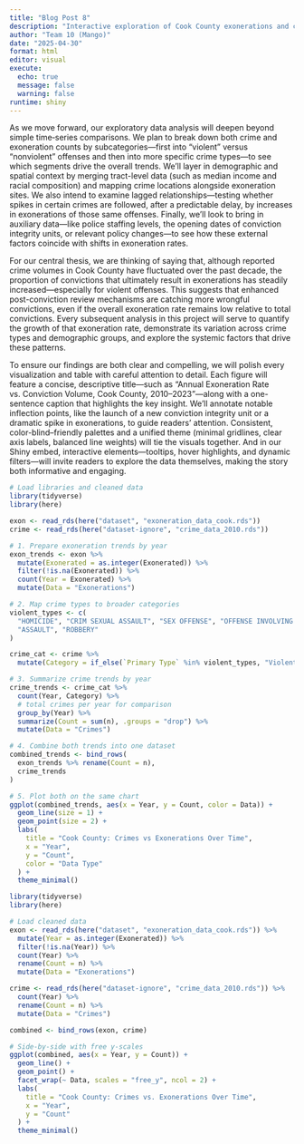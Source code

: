 ```yaml
---
title: "Blog Post 8"
description: "Interactive exploration of Cook County exonerations and crime data"
author: "Team 10 (Mango)"
date: "2025-04-30"
format: html
editor: visual
execute:
  echo: true
  message: false
  warning: false
runtime: shiny
---
```


As we move forward, our exploratory data analysis will deepen beyond simple time‐series comparisons. We plan to break down both crime and exoneration counts by subcategories—first into “violent” versus “nonviolent” offenses and then into more specific crime types—to see which segments drive the overall trends. We’ll layer in demographic and spatial context by merging tract-level data (such as median income and racial composition) and mapping crime locations alongside exoneration sites. We also intend to examine lagged relationships—testing whether spikes in certain crimes are followed, after a predictable delay, by increases in exonerations of those same offenses. Finally, we’ll look to bring in auxiliary data—like police staffing levels, the opening dates of conviction integrity units, or relevant policy changes—to see how these external factors coincide with shifts in exoneration rates.

For our central thesis, we are thinking of saying that, although reported crime volumes in Cook County have fluctuated over the past decade, the proportion of convictions that ultimately result in exonerations has steadily increased—especially for violent offenses. This suggests that enhanced post-conviction review mechanisms are catching more wrongful convictions, even if the overall exoneration rate remains low relative to total convictions. Every subsequent analysis in this project will serve to quantify the growth of that exoneration rate, demonstrate its variation across crime types and demographic groups, and explore the systemic factors that drive these patterns.

To ensure our findings are both clear and compelling, we will polish every visualization and table with careful attention to detail. Each figure will feature a concise, descriptive title—such as “Annual Exoneration Rate vs. Conviction Volume, Cook County, 2010–2023”—along with a one-sentence caption that highlights the key insight. We’ll annotate notable inflection points, like the launch of a new conviction integrity unit or a dramatic spike in exonerations, to guide readers’ attention. Consistent, color-blind–friendly palettes and a unified theme (minimal gridlines, clear axis labels, balanced line weights) will tie the visuals together. And in our Shiny embed, interactive elements—tooltips, hover highlights, and dynamic filters—will invite readers to explore the data themselves, making the story both informative and engaging.


```r
# Load libraries and cleaned data
library(tidyverse)
library(here)

exon <- read_rds(here("dataset", "exoneration_data_cook.rds"))
crime <- read_rds(here("dataset-ignore", "crime_data_2010.rds"))

# 1. Prepare exoneration trends by year
exon_trends <- exon %>%
  mutate(Exonerated = as.integer(Exonerated)) %>%
  filter(!is.na(Exonerated)) %>%
  count(Year = Exonerated) %>%
  mutate(Data = "Exonerations")

# 2. Map crime types to broader categories
violent_types <- c(
  "HOMICIDE", "CRIM SEXUAL ASSAULT", "SEX OFFENSE", "OFFENSE INVOLVING CHILDREN",
  "ASSAULT", "ROBBERY"
)

crime_cat <- crime %>%
  mutate(Category = if_else(`Primary Type` %in% violent_types, "Violent", "Nonviolent"))

# 3. Summarize crime trends by year
crime_trends <- crime_cat %>%
  count(Year, Category) %>%
  # total crimes per year for comparison
  group_by(Year) %>%
  summarize(Count = sum(n), .groups = "drop") %>%
  mutate(Data = "Crimes")

# 4. Combine both trends into one dataset
combined_trends <- bind_rows(
  exon_trends %>% rename(Count = n),
  crime_trends
)

# 5. Plot both on the same chart
ggplot(combined_trends, aes(x = Year, y = Count, color = Data)) +
  geom_line(size = 1) +
  geom_point(size = 2) +
  labs(
    title = "Cook County: Crimes vs Exonerations Over Time",
    x = "Year",
    y = "Count",
    color = "Data Type"
  ) +
  theme_minimal()

library(tidyverse)
library(here)

# Load cleaned data
exon <- read_rds(here("dataset", "exoneration_data_cook.rds")) %>%
  mutate(Year = as.integer(Exonerated)) %>%
  filter(!is.na(Year)) %>%
  count(Year) %>%
  rename(Count = n) %>%
  mutate(Data = "Exonerations")

crime <- read_rds(here("dataset-ignore", "crime_data_2010.rds")) %>%
  count(Year) %>%
  rename(Count = n) %>%
  mutate(Data = "Crimes")

combined <- bind_rows(exon, crime)

# Side-by-side with free y-scales
ggplot(combined, aes(x = Year, y = Count)) +
  geom_line() +
  geom_point() +
  facet_wrap(~ Data, scales = "free_y", ncol = 2) +
  labs(
    title = "Cook County: Crimes vs. Exonerations Over Time",
    x = "Year",
    y = "Count"
  ) +
  theme_minimal()

```




